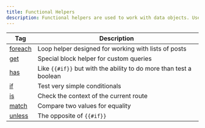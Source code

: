 ```yaml
---
title: Functional Helpers
description: Functional helpers are used to work with data objects. Use this reference list to discover what each handlebars helper can do when building a custom Ghost theme.
---
```


| Tag                                      | Description                                                        |
| ---------------------------------------- | ------------------------------------------------------------------ |
| [foreach](/themes/helpers/foreach/) | Loop helper designed for working with lists of posts               |
| [get](/themes/helpers/get/)         | Special block helper for custom queries                            |
| [has](/themes/helpers/has/)         | Like `{{#if}}` but with the ability to do more than test a boolean |
| [if](/themes/helpers/if/)           | Test very simple conditionals                                      |
| [is](/themes/helpers/is/)           | Check the context of the current route                             |
| [match](/themes/helpers/match/)     | Compare two values for equality                                    |
| [unless](/themes/helpers/unless/)   | The opposite of `{{#if}}`                                          |
